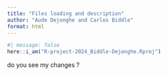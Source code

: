 ```yaml
---
title: "Files loading and description"
author: "Aude Dejonghe and Carlos Biddle"
format: html
---
```


```r
#| message: false
here::i_am("R-project-2024_Biddle-Dejonghe.Rproj")
```

do you see my changes ?



